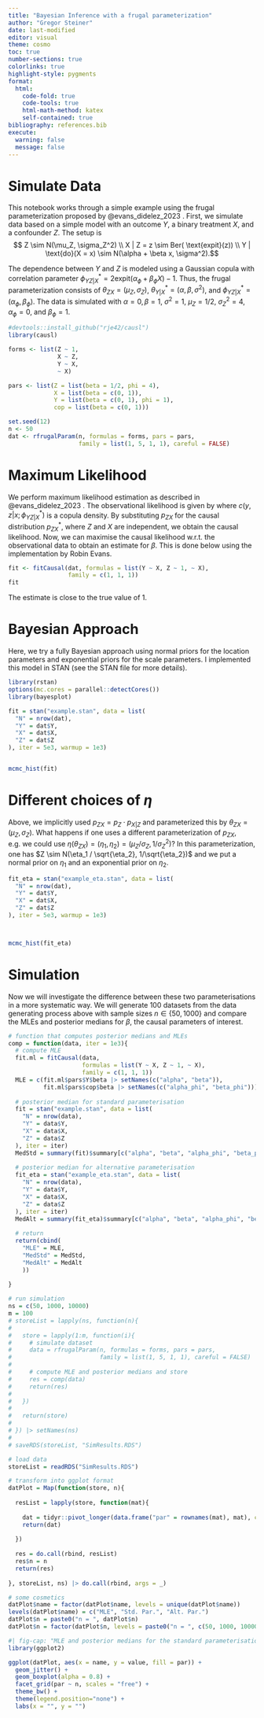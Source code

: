 ```yaml
---
title: "Bayesian Inference with a frugal parameterization"
author: "Gregor Steiner"
date: last-modified
editor: visual
theme: cosmo
toc: true  
number-sections: true
colorlinks: true
highlight-style: pygments
format:
  html: 
    code-fold: true
    code-tools: true
    html-math-method: katex
    self-contained: true
bibliography: references.bib
execute: 
  warning: false
  message: false
---
```


# Simulate Data

This notebook works through a simple example using the frugal parameterization proposed by @evans_didelez_2023 . First, we simulate data based on a simple model with an outcome $Y$, a binary treatment $X$, and a confounder $Z$. The setup is $$ Z \sim N(\mu_Z, \sigma_Z^2) \\
X | Z = z \sim Ber( \text{expit}(z)) \\
Y | \text{do}(X = x) \sim N(\alpha + \beta x, \sigma^2).$$

The dependence between $Y$ and $Z$ is modeled using a Gaussian copula with correlation parameter $\phi_{YZ|X}^* = 2 \text{expit}(\alpha_{\phi} + \beta_{\phi} X) - 1$. Thus, the frugal parameterization consists of $\theta_{ZX} = (\mu_Z, \sigma_Z)$, $\theta_{Y|X}^* = (\alpha, \beta, \sigma^2)$, and $\phi_{YZ|X}^* = (\alpha_\phi, \beta_\phi)$. The data is simulated with $\alpha = 0, \beta = 1$, $\sigma^2 = 1$, $\mu_Z = 1/2$, $\sigma_Z^2 = 4$, $\alpha_{\phi} = 0$, and $\beta_{\phi} = 1$.

```r
#devtools::install_github("rje42/causl")
library(causl)

forms <- list(Z ~ 1, 
              X ~ Z,
              Y ~ X, 
              ~ X)

pars <- list(Z = list(beta = 1/2, phi = 4),
             X = list(beta = c(0, 1)),
             Y = list(beta = c(0, 1), phi = 1),
             cop = list(beta = c(0, 1)))

set.seed(12)
n <- 50
dat <- rfrugalParam(n, formulas = forms, pars = pars, 
                    family = list(1, 5, 1, 1), careful = FALSE)


```

# Maximum Likelihood

We perform maximum likelihood estimation as described in @evans_didelez_2023 . The observational likelihood is given by \begin{align*}
    p_{ZXY}(z, x, y | \theta^*) &= p_{ZX}(z, x | \theta_{ZX}) p_{Y|ZX}^*(y|z, x; \theta_{Y|X}^*, \phi_{YZ | X}^*) \\
    &= p_{ZX}(z, x | \theta_{ZX}) p_{Y|X}^*(y | x; \theta_{Y|X}^*) c(y, z| x; \phi_{YZ | X}^*),
\end{align*} where $c(y, z| x; \phi_{YZ | X}^*)$ is a copula density. By substituting $p_{ZX}$ for the causal distribution $p_{ZX}^*$, where $Z$ and $X$ are independent, we obtain the causal likelihood. Now, we can maximise the causal likelihood w.r.t. the observational data to obtain an estimate for $\beta$. This is done below using the implementation by Robin Evans.

```r
fit <- fitCausal(dat, formulas = list(Y ~ X, Z ~ 1, ~ X),
                 family = c(1, 1, 1))
fit
```

The estimate is close to the true value of 1.

# Bayesian Approach

Here, we try a fully Bayesian approach using normal priors for the location parameters and exponential priors for the scale parameters. I implemented this model in STAN (see the STAN file for more details).

```r
library(rstan)
options(mc.cores = parallel::detectCores())
library(bayesplot)

fit = stan("example.stan", data = list(
  "N" = nrow(dat),
  "Y" = dat$Y,
  "X" = dat$X,
  "Z" = dat$Z
), iter = 5e3, warmup = 1e3)


mcmc_hist(fit)

```

# Different choices of $\eta$

Above, we implicitly used $p_{ZX} = p_Z \cdot p_{X|Z}$ and parameterized this by $\theta_{ZX} = (\mu_Z, \sigma_Z)$. What happens if one uses a different parameterization of $p_{ZX}$, e.g. we could use $\eta(\theta_{ZX}) = (\eta_1, \eta_2) = (\mu_Z / \sigma_Z, 1 / \sigma_Z^2)$? In this parameterization, one has $Z \sim N(\eta_1 / \sqrt{\eta_2}, 1/\sqrt{\eta_2})$ and we put a normal prior on $\eta_1$ and an exponential prior on $\eta_2$.

```r
fit_eta = stan("example_eta.stan", data = list(
  "N" = nrow(dat),
  "Y" = dat$Y,
  "X" = dat$X,
  "Z" = dat$Z
), iter = 5e3, warmup = 1e3)



mcmc_hist(fit_eta)

```

# Simulation

Now we will investigate the difference between these two parameterisations in a more systematic way. We will generate 100 datasets from the data generating process above with sample sizes $n \in \{50, 1000\}$ and compare the MLEs and posterior medians for $\beta$, the causal parameters of interest.

```r
# function that computes posterior medians and MLEs
comp = function(data, iter = 1e3){
  # compute MLE
  fit.ml = fitCausal(data,
                     formulas = list(Y ~ X, Z ~ 1, ~ X),
                     family = c(1, 1, 1))
  MLE = c(fit.ml$pars$Y$beta |> setNames(c("alpha", "beta")),
          fit.ml$pars$cop$beta |> setNames(c("alpha_phi", "beta_phi")))
  
  # posterior median for standard parameterisation
  fit = stan("example.stan", data = list(
    "N" = nrow(data),
    "Y" = data$Y,
    "X" = data$X,
    "Z" = data$Z
  ), iter = iter)
  MedStd = summary(fit)$summary[c("alpha", "beta", "alpha_phi", "beta_phi"), "50%"]
  
  # posterior median for alternative parameterisation
  fit_eta = stan("example_eta.stan", data = list(
    "N" = nrow(data),
    "Y" = data$Y,
    "X" = data$X,
    "Z" = data$Z
  ), iter = iter)
  MedAlt = summary(fit_eta)$summary[c("alpha", "beta", "alpha_phi", "beta_phi"), "50%"]
  
  # return
  return(cbind(
    "MLE" = MLE,
    "MedStd" = MedStd,
    "MedAlt" = MedAlt
    ))
  
}

```



```r
# run simulation
ns = c(50, 1000, 10000)
m = 100
# storeList = lapply(ns, function(n){
# 
#   store = lapply(1:m, function(i){
#     # simulate dataset
#     data = rfrugalParam(n, formulas = forms, pars = pars,
#                         family = list(1, 5, 1, 1), careful = FALSE)
# 
#     # compute MLE and posterior medians and store
#     res = comp(data)
#     return(res)
# 
#   })
# 
#   return(store)
# 
# }) |> setNames(ns)
# 
# saveRDS(storeList, "SimResults.RDS")


```

```r
# load data
storeList = readRDS("SimResults.RDS")

# transform into ggplot format
datPlot = Map(function(store, n){
  
  resList = lapply(store, function(mat){
    
    dat = tidyr::pivot_longer(data.frame("par" = rownames(mat), mat), cols = -1)
    return(dat)
    
  })
  
  res = do.call(rbind, resList)
  res$n = n
  return(res)
  
}, storeList, ns) |> do.call(rbind, args = _)

# some cosmetics
datPlot$name = factor(datPlot$name, levels = unique(datPlot$name))
levels(datPlot$name) = c("MLE", "Std. Par.", "Alt. Par.")
datPlot$n = paste0("n = ", datPlot$n)
datPlot$n = factor(datPlot$n, levels = paste0("n = ", c(50, 1000, 10000)))

```


```r
#| fig-cap: "MLE and posterior medians for the standard parameterisation (Std. Par.) and alternative parameterisation (Alt. Par.)"
library(ggplot2)

ggplot(datPlot, aes(x = name, y = value, fill = par)) +
  geom_jitter() +
  geom_boxplot(alpha = 0.8) +
  facet_grid(par ~ n, scales = "free") +
  theme_bw() +
  theme(legend.position="none") +
  labs(x = "", y = "")


```






